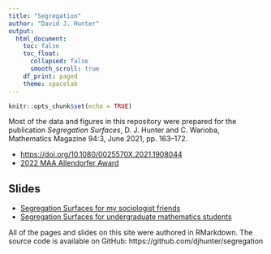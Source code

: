 ```yaml
---
title: "Segregation"
author: "David J. Hunter"
output:
  html_document:
    toc: false
    toc_float:
      collapsed: false
      smooth_scroll: true
    df_print: paged
    theme: spacelab
---
```


```r
knitr::opts_chunk$set(echo = TRUE)
```

Most of the data and figures in this repository were prepared for the publication *Segregation Surfaces*, D. J. Hunter and C. Warioba, Mathematics Magazine 94:3, June 2021, pp. 163--172.

- [https://doi.org/10.1080/0025570X.2021.1908044](https://doi.org/10.1080/0025570X.2021.1908044)
- [2022 MAA Allendorfer Award](https://www.maa.org/sites/default/files/Awards/Allendoerfer_Hunter_Warioba.pdf)

## Slides

- [Segregation Surfaces for my sociologist friends](segsurf.html)
- [Segregation Surfaces for undergraduate mathematics students](segsurfmath.html)

All of the pages and slides on this site were authored in RMarkdown. The source code is available on GitHub: https://github.com/djhunter/segregation

